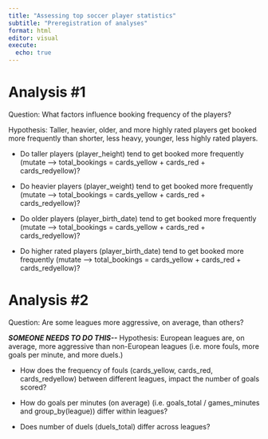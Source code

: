 ```yaml
---
title: "Assessing top soccer player statistics"
subtitle: "Preregistration of analyses"
format: html
editor: visual
execute:
  echo: true
---
```


# Analysis #1

Question: What factors influence booking frequency of the players?

Hypothesis: Taller, heavier, older, and more highly rated players get booked more frequently than shorter, less heavy, younger, less highly rated players.

-   Do taller players (player_height) tend to get booked more frequently (mutate --\> total_bookings = cards_yellow + cards_red + cards_redyellow)?

-   Do heavier players (player_weight) tend to get booked more frequently (mutate --\> total_bookings = cards_yellow + cards_red + cards_redyellow)?

-   Do older players (player_birth_date) tend to get booked more frequently (mutate --\> total_bookings = cards_yellow + cards_red + cards_redyellow)?

-   Do higher rated players (player_birth_date) tend to get booked more frequently (mutate --\> total_bookings = cards_yellow + cards_red + cards_redyellow)?

# Analysis #2

Question: Are some leagues more aggressive, on average, than others?

***SOMEONE NEEDS TO DO THIS\--*** Hypothesis: European leagues are, on average, more aggressive than non-European leagues (i.e. more fouls, more goals per minute, and more duels.)

-   How does the frequency of fouls (cards_yellow, cards_red, cards_redyellow) between different leagues, impact the number of goals scored?

-   How do goals per minutes (on average) (i.e. goals_total / games_minutes and group_by(league)) differ within leagues?

-   Does number of duels (duels_total) differ across leagues?
